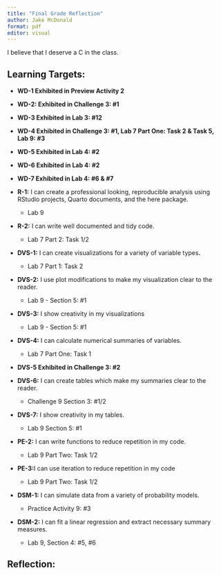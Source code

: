 ```yaml
---
title: "Final Grade Reflection"
author: Jake McDonald
format: pdf
editor: visual
---
```


I believe that I deserve a C in the class.

## Learning Targets:

-   **WD-1 Exhibited in Preview Activity 2**

-   **WD-2: Exhibited in Challenge 3: #1**

-   **WD-3 Exhibited in Lab 3: #12**

-   **WD-4 Exhibited in Challenge 3: #1, Lab 7 Part One: Task 2 & Task 5, Lab 9: #3**

-   **WD-5 Exhibited in Lab 4: #2**

-   **WD-6 Exhibited in Lab 4: #2**

-   **WD-7 Exhibited in Lab 4: #6 & #7**

<!-- -->

-   **R-1:** I can create a professional looking, reproducible analysis using RStudio projects, Quarto documents, and the here package.

    -   Lab 9

-   **R-2:** I can write well documented and tidy code.

    -   Lab 7 Part 2: Task 1/2

-   **DVS-1:** I can create visualizations for a variety of variable types**.**

    -   Lab 7 Part 1: Task 2

-   **DVS-2:** I use plot modifications to make my visualization clear to the reader.

    -   Lab 9 - Section 5: #1

-   **DVS-3:** I show creativity in my visualizations

    -   Lab 9 - Section 5: #1

-   **DVS-4:** I can calculate numerical summaries of variables.

    -   Lab 7 Part One: Task 1

-   **DVS-5 Exhibited in Challenge 3: #2**

-   **DVS-6:** I can create tables which make my summaries clear to the reader.

    -   Challenge 9 Section 3: #1/2

-   **DVS-7:** I show creativity in my tables.

    -   Lab 9 Section 5: #1

-   **PE-2:** I can write functions to reduce repetition in my code.

    -   Lab 9 Part Two: Task 1/2

-   **PE-3:**I can use iteration to reduce repetition in my code

    -   Lab 9 Part Two: Task 1/2

-   **DSM-1:** I can simulate data from a variety of probability models.

    -   Practice Activity 9: #3

-   **DSM-2:** I can fit a linear regression and extract necessary summary measures.

    -   Lab 9, Section 4: #5, #6

## **Reflection:**
